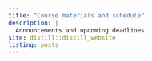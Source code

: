 ```yaml
---
title: "Course materials and schedule"
description: |
  Announcements and upcoming deadlines
site: distill::distill_website
listing: posts
---
```


